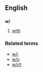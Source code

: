 {{see|Appendix:Variations of "w"}}

==English==
==={{abbreviation}}===
'''w/'''
#[[with]]

===Related terms===
*[[w/i]]
*[[w/o]]
*[[w/r/t]]